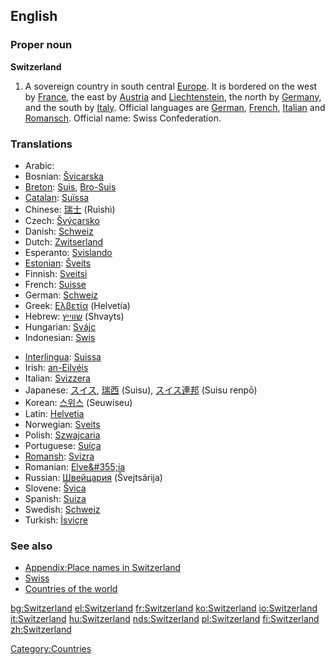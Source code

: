 ==English==

===Proper noun===
'''Switzerland'''
{{wikipedia}}
# A sovereign country in south central [[Europe]]. It is bordered on the west by [[France]], the east by [[Austria]] and [[Liechtenstein]], the north by [[Germany]], and the south by [[Italy]]. Official languages are [[German]], [[French]], [[Italian]] and [[Ladin|Romansch]]. Official name: Swiss Confederation.

===Translations===
{{top}}
*Arabic: {{ARchar|[[سويسرا]]}} {{Unicode|(suwísra)}} {{f}}
*Bosnian: [[Švicarska]] {{f}}
*[[Breton]]: [[Suis]], [[Bro-Suis]]
*[[Catalan]]: [[Suïssa]] {{f}}
*Chinese: [[瑞士]] (Ruìshì)
*Czech: [[Švýcarsko]] 
*Danish: [[Schweiz]]
*Dutch: [[Zwitserland]]
*Esperanto: [[Svislando]]
*[[Estonian]]: [[Šveits]]
*Finnish: [[Sveitsi]]
*French: [[Suisse]]
*German: [[Schweiz]] {{f}}
*Greek: [[Ελβετία]] (Helvetía) {{f}}
*Hebrew: [[שווייץ]] (Shvayts)
*Hungarian: [[Svájc]]
*Indonesian: [[Swis]]
{{mid}}
*[[Interlingua]]: [[Suissa]]
*Irish: [[an-Eilvéis]] {{f}}
*Italian: [[Svizzera]] {{f}}
*Japanese: [[スイス]], [[瑞西]] (Suisu), [[スイス連邦]] (Suisu renpō)
*Korean: [[스위스]] (Seuwiseu)
*Latin: [[Helvetia]] {{f}}
*Norwegian: [[Sveits]]
*Polish: [[Szwajcaria]] {{f}}
*Portuguese: [[Suíça]] {{f}}
*[[Romansh]]: [[Svizra]] {{f}}
*Romanian: [[Elve&#355;ia]] {{f}}
*Russian: [[Швейцария]] (Švejtsárija) {{f}}
*Slovene: [[Švica]] {{f}}
*Spanish: [[Suiza]] {{f}}
*Swedish: [[Schweiz]]
*Turkish: [[İsviçre]]
{{bottom}}

===See also===
*[[Appendix:Place names in Switzerland]]
*[[Swiss]]
*[[Countries of the world]]

[[Category:Countries]]

[[bg:Switzerland]]
[[el:Switzerland]]
[[fr:Switzerland]]
[[ko:Switzerland]]
[[io:Switzerland]]
[[it:Switzerland]]
[[hu:Switzerland]]
[[nds:Switzerland]]
[[pl:Switzerland]]
[[fi:Switzerland]]
[[zh:Switzerland]]